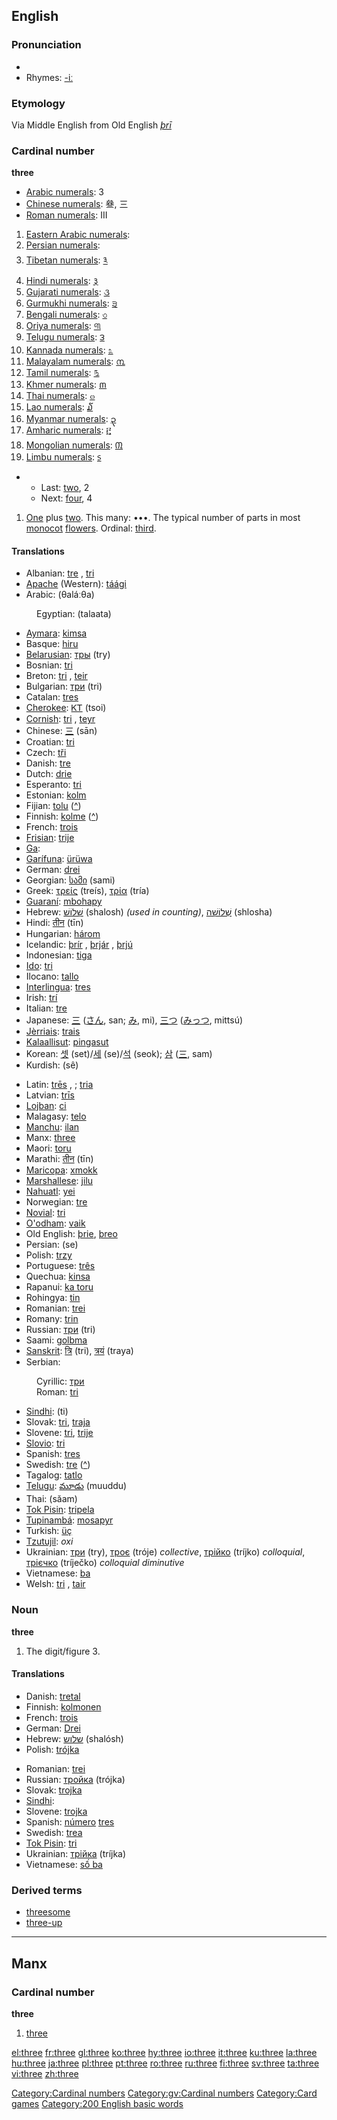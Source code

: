 ==English==

{{rank|took|nothing|God|164|three|put|once|new}}

===Pronunciation===
*{{audio|en-us-three.ogg|Audio (US)}}
*Rhymes: [[Rhymes:English:-iː|-iː]]
===Etymology===
Via Middle English from Old English ''[[þrī]]''

===Cardinal number===
'''three'''

*[[w:Arabic numerals|Arabic numerals]]: 3
*[[w:Chinese numerals|Chinese numerals]]: 叄, 三
*[[w:Roman numerals|Roman numerals]]: III
#[[w:Eastern Arabic numerals|Eastern Arabic numerals]]: {{ARchar|[[٣]]}}
#[[w:Eastern Arabic numerals|Persian numerals]]: {{FAchar|[[۳]]}}
#[[w:Indian numerals|Tibetan numerals]]: [[༣]]
#[[w:Indian numerals|Hindi numerals]]: [[३]]
#[[w:Indian numerals|Gujarati numerals]]: [[૩]]
#[[w:Indian numerals|Gurmukhi numerals]]: [[੩]]
#[[w:Indian numerals|Bengali numerals]]: [[৩]]
#[[w:Indian numerals|Oriya numerals]]: [[୩]]
#[[w:Indian numerals|Telugu numerals]]: [[౩]]
#[[w:Indian numerals|Kannada numerals]]: [[೩]]
#[[w:Indian numerals|Malayalam numerals]]: [[൩]]
#[[w:Indian numerals|Tamil numerals]]: [[௩]]
#[[w:Khmer script|Khmer numerals]]: [[៣]]
#[[w:Thai numerals|Thai numerals]]: [[๓]]
#[[w:Lao alphabet|Lao numerals]]: [[໓]]
#[[w:Burmese alphabet|Myanmar numerals]]: [[၃]]
#[[w:Amharic language|Amharic numerals]]: [[፫]]
#[[w:Mongolian alphabet|Mongolian numerals]]: [[᠓]]
#[[w:Limbu language|Limbu numerals]]: [[᥉]]

**Last: [[two]], 2
**Next: [[four]], 4

#[[One]] plus [[two]]. This many: •••. The typical number of parts in most [[monocot]] [[flower]]s. Ordinal: [[third]].

====Translations====
{{top}}
*Albanian: [[tre]] {{m}}, [[tri]] {{f}}
*[[Apache]] (Western): [[táági]]
*Arabic: {{ARchar|[[ثلاثة]]}} (θaláːθa)
:Egyptian: {{ARchar|[[تلاتة]]}} (talaata)
*[[Aymara]]: [[kimsa]]
*Basque: [[hiru]]
*[[Belarusian]]: [[тры]] (try)
*Bosnian: [[tri#Bosnian|tri]]
*Breton: [[tri]] {{m}}, [[teir]] {{f}}
*Bulgarian: [[три]] (tri)
*Catalan: [[tres]]
*[[Cherokee]]: [[ᏦᎢ]] (tsoi)
*[[Cornish]]: [[tri]] {{m}}, [[teyr]] {{f}}
*Chinese: [[三]] (sān)
*Croatian: [[tri]]
*Czech: [[tři]]
*Danish: [[tre]]
*Dutch: [[drie]]
*Esperanto: [[tri]]
*Estonian: [[kolm]]
*Fijian: [[tolu]] ([[:fj:tolu|^]])
*Finnish: [[kolme]] ([[:fi:kolme|^]])
*French: [[trois]]
*[[Frisian]]: [[trije]]
*[[Ga]]: {{Unicode|[[etɛ̃]], [[etɛ]]}}
*[[Garífuna]]: [[ürüwa]]
*German: [[drei]]
*Georgian: [[სამი]] (sami)
*Greek: [[τρείς]] (treís), [[τρία]] (tría)
*[[Guaraní]]: [[mbohapy]]
*Hebrew: [[שלוש|שָׁלוֹשׁ]] (shalosh) {{f}} ''(used in counting)'', [[שלושה|שְׁלוֹשָׁה]] (shlosha) {{m}}
*Hindi: [[तीन]] (tīn)
*Hungarian: [[három]]
*Icelandic: [[þrír]] {{m}}, [[þrjár]] {{f}}, [[þrjú]] {{n}}
*Indonesian: [[tiga]]
*[[Ido]]: [[tri]]
*Ilocano: [[tallo]]
*[[Interlingua]]: [[tres]]
*Irish: [[trí]]
*Italian: [[tre]]
*Japanese: [[三]] ([[さん]], san; [[み]], mi), [[三つ]] ([[みっつ]], mittsú)
*[[Jèrriais]]: [[trais]]
*[[Kalaallisut]]: [[pingasut]]
*Korean: [[셋]] (set)/[[세]] (se)/[[석]] (seok); [[삼]] ([[三]], sam)
*Kurdish: {{FAchar|[[سي|سيَ]]}} (sê)
{{mid}}
*Latin: [[tres#Latin|trēs]] {{m}}, {{f}}; [[tres#Latin|tria]] {{n}}
*Latvian: [[trīs]]
*[[Lojban]]: [[ci]]
*Malagasy: [[telo]]
*[[Manchu]]: [[ilan]]
*Manx: [[#Manx|three]]
*Maori: [[toru]]
*Marathi: [[तीन]] (tīn)
*[[Maricopa]]: [[xmokk]]
*[[Marshallese]]: [[jilu]]
*[[Nahuatl]]: [[yei]]
*Norwegian: [[tre]]
*[[Novial]]: [[tri]]
*[[O'odham]]: [[vaik]]
*Old English: [[þrie]], [[þreo]]
*Persian: {{FAchar|[[سه|سٍه]]}} (se)
*Polish: [[trzy]]
*Portuguese: [[três]]
*Quechua: [[kinsa]]
*Rapanui: [[ka toru]]
*Rohingya: [[tin]]
*Romanian: [[trei]]
*Romany: [[trin]]
*Russian: [[три#Russian|три]] (tri)
*Saami: [[golbma]]
*[[Sanskrit]]: [[त्रि]] (tri), [[त्रयं]] (traya)
*Serbian:
:Cyrillic: [[три#Serbian|три]]
:Roman: [[tri#Serbian|tri]]
*[[Sindhi]]: {{SDchar|[[ٽي]]}} (ti)
*Slovak: [[tri#Slovak|tri]], [[traja#Slovak|traja]]
*Slovene: [[tri]], [[trije]]
*[[Slovio]]: [[tri]]
*Spanish: [[tres#Spanish|tres]]
*Swedish: [[tre]] ([[:sv:tre|^]])
*Tagalog: [[tatlo]]
*[[Telugu]]: [[మూడు]] (muuddu)
*Thai: {{THchar|[[สาม]]}} (săam)
*[[Tok Pisin]]: [[tripela]]
*[[Tupinambá]]: [[mosapyr]]
*Turkish: [[üç]]
*[[Tzutujil]]: ''oxi''
*Ukrainian: [[три#Ukrainian|три]] (try), [[троє]] (tróje) ''collective'', [[трійко]] (tríjko) ''colloquial'', [[трієчко]] (tríječko) ''colloquial diminutive'' 
*Vietnamese: [[ba#Vietnamese|ba]]
*Welsh: [[tri]] {{m}}, [[tair]] {{f}}
{{bottom}}

===Noun===
'''three'''

# The digit/figure 3.

====Translations====
{{top}}
*Danish: [[tretal]] {{n}}
*Finnish: [[kolmonen]]
*French: [[trois]] {{m}}
*German: [[Drei]] {{f}}
*Hebrew: [[שלוש]] (shalósh) {{f}}
*Polish: [[trójka]] {{f}}
{{mid}}
*Romanian: [[trei]] {{m}}
*Russian: [[тройка]] (trójka) {{f}}
*Slovak: [[trojka#Slovak|trojka]] {{f}}
*[[Sindhi]]: {{SDchar|[[ٽي]]}}
*Slovene: [[trojka]] {{f}}
*Spanish: [[número]] [[tres]] {{m}}
*Swedish: [[trea]]
*[[Tok Pisin]]: [[tri]]
*Ukrainian: [[трійка]] (tríjka) {{f}}
*Vietnamese: [[số ba]]
{{bottom}}

===Derived terms===
*[[threesome]]
*[[three-up]]

[[Category:Cardinal numbers]]

----

==Manx==

===Cardinal number===
'''three'''
#[[three]]

[[Category:gv:Cardinal numbers]]
[[Category:Card games]]
[[Category:200 English basic words]]

[[el:three]]
[[fr:three]]
[[gl:three]]
[[ko:three]]
[[hy:three]]
[[io:three]]
[[it:three]]
[[ku:three]]
[[la:three]]
[[hu:three]]
[[ja:three]]
[[pl:three]]
[[pt:three]]
[[ro:three]]
[[ru:three]]
[[fi:three]]
[[sv:three]]
[[ta:three]]
[[vi:three]]
[[zh:three]]